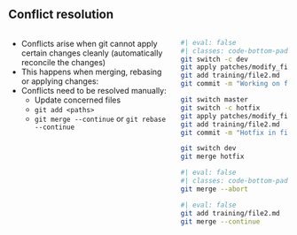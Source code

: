 ## Conflict resolution

::::: columns
:::: {.column width="60%"}
- Conflicts arise when git cannot apply certain changes cleanly (automatically reconcile the changes)
- This happens when merging, rebasing or applying changes:
- Conflicts need to be resolved manually:
  - Update concerned files
  - `git add <paths>`
  - `git merge --continue` or `git rebase --continue`
::::
:::: {.column width="40%"}


```bash
#| eval: false
#| classes: code-bottom-padding
git switch -c dev
git apply patches/modify_file2.patch
git add training/file2.md
git commit -m "Working on file2"

git switch master
git switch -c hotfix
git apply patches/modify_file2_2.patch
git add training/file2.md
git commit -m "Hotfix in file2"

git switch dev
git merge hotfix
```

```bash
#| eval: false
#| classes: code-bottom-padding
git merge --abort
```

```bash
#| eval: false
git add training/file2.md
git merge --continue
```

::::
:::::
